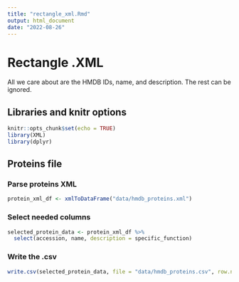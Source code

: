 ```yaml
---
title: "rectangle_xml.Rmd"
output: html_document
date: "2022-08-26"
---
```


# Rectangle .XML

All we care about are the HMDB IDs, name, and description. The rest can be ignored.

## Libraries and knitr options

```r
knitr::opts_chunk$set(echo = TRUE)
library(XML)
library(dplyr)
```

## Proteins file

### Parse proteins XML

```r
protein_xml_df <- xmlToDataFrame("data/hmdb_proteins.xml")
```

### Select needed columns

```r
selected_protein_data <- protein_xml_df %>%
  select(accession, name, description = specific_function)
```

### Write the .csv

```r
write.csv(selected_protein_data, file = "data/hmdb_proteins.csv", row.names = FALSE)
```

